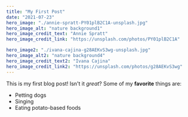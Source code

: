 ```yaml
---
title: "My First Post"
date: "2021-07-23"
hero_image: "./annie-spratt-PY01plB2C1A-unsplash.jpg"
hero_image_alt: "nature background1"
hero_image_credit_text: "Annie Spratt"
hero_image_credit_link: "https://unsplash.com/photos/PY01plB2C1A"

hero_image2: "./ivana-cajina-g28AEKvS3wg-unsplash.jpg"
hero_image_alt2: "nature background4"
hero_image_credit_text2: "Ivana Cajina"
hero_image_credit_link2: "https://unsplash.com/photos/g28AEKvS3wg"
---
```

This is my first blog post! Isn't it *great*?
Some of my **favorite** things are:
* Petting dogs
* Singing
* Eating potato-based foods